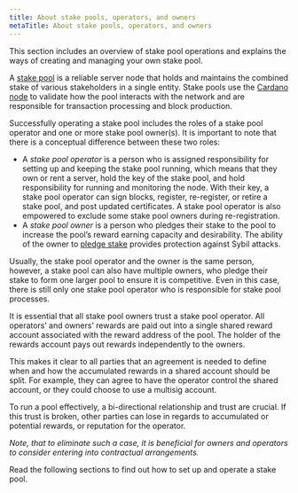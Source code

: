 ```yaml
---
title: About stake pools, operators, and owners
metaTitle: About stake pools, operators, and owners
---
```


This section includes an overview of stake pool operations and explains the ways
of creating and managing your own stake pool.

A [stake pool](/core-concepts/stake-pools) is a reliable server node that holds and maintains the combined stake of various stakeholders in a single entity. Stake pools use the [Cardano node](https://docs.cardano.org/learn/cardano-node/) to validate how the pool interacts with the network and are responsible for transaction processing and block production.

Successfully operating a stake pool includes the roles of a stake pool operator
and one or more stake pool owner(s). It is important to note that there is a
conceptual difference between these two roles:

-   A *stake pool operator* is a person who is assigned responsibility for setting up and keeping the stake pool running, which means that they own or rent a server, hold the key of the stake pool, and hold responsibility for running and monitoring the node. With their key, a stake pool operator can sign blocks, register, re-register, or retire a stake pool, and post updated certificates. A stake pool operator is also empowered to exclude some stake pool owners during re-registration.
-   A *stake pool owner* is a person who pledges their stake to the pool to increase the pool’s reward earning capacity and desirability. The ability of the owner to [pledge stake](/core-concepts/pledging-rewards) provides protection against Sybil attacks.
   
Usually, the stake pool operator and the owner is the same person, however, a stake pool can also have multiple owners, who pledge their stake to form one larger pool to ensure it is competitive. Even in this case, there is still only one stake pool operator who is responsible for stake pool processes.

It is essential that all stake pool owners trust a stake pool operator. All
operators’ and owners’ rewards are paid out into a single shared reward account
associated with the reward address of the pool. The holder of the rewards account pays out rewards independently to the owners. 

This makes it clear to all parties that an agreement is needed to define when
and how the accumulated rewards in a shared account should be split. For
example, they can agree to have the operator control the shared account, or they
could choose to use a multisig account.

To run a pool effectively, a bi-directional relationship and trust are crucial.
If this trust is broken, other parties can lose in regards to accumulated or
potential rewards, or reputation for the operator.

_Note, that to eliminate such a case, it is beneficial for owners and operators
to consider entering into contractual arrangements._

Read the following sections to find out how to set up and operate a stake pool. 
